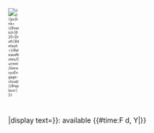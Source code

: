 <div class="col-md-12" style="margin-top:-30px;padding-left:0">
<div class="col-md-1" style="padding:0;width:4.33333%">
<span style="font-size:50%">[[File:{{{Image|}}}|{{{Size|}}}px|link={{#switch:{{NAMESPACENUMBER}}|620=Draft:|#default=}}ReleaseNotes/Current/GenesysEngage-cloud/{{#replace:{{{DTName}}}| |}}]]
</div>
<div class="col-md-10" style="padding:10px 0">
{{Link-AnywhereElse|product=ReleaseNotes|version=Current|manual=GenesysEngage-cloud|topic={{#replace:{{{DTName}}}| |}}|display text={{{DTName}}}}}: {{{ReleaseNumber|}}} available {{#time:F d, Y|{{{PrivateEditionReleaseDate|}}}}}
</div>
</div>